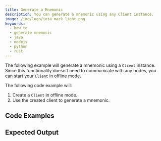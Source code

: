 ```yaml
---
title: Generate a Mnemonic
description: You can generate a mnemonic using any Client instance.
image: /img/logo/iota_mark_light.png
keywords:
  - how to
  - generate mnemonic
  - java
  - nodejs
  - python
  - rust
---
```



The following example will generate a mnemonic using a `Client` instance. Since this functionality doesn't need to
communicate with any nodes, you can start your `Client` in offline mode.

The following code example will:

1. Create a `Client` in offline mode.
2. Use the created client to generate a mnemonic.

## Code Examples

<Tabs groupId='language' queryString>
  <TabItem value='rust' label='Rust'>
    <RustCode />
  </TabItem>
  <TabItem value='typescript-node' label='Typescript (Node.js)'>
    <NodejsCode />
  </TabItem>
  <TabItem value='python' label='Python'>
    <PythonCode />
  </TabItem>
  <TabItem value='java' label='Java'>
    <JavaCode />
  </TabItem>
</Tabs>

## Expected Output

<Tabs groupId='language' queryString>
  <TabItem value='rust' label='Rust'>
    <RustOutput />
  </TabItem>
  <TabItem value='typescript-node' label='Typescript (Node.js)'>
    <NodejsOutput />
  </TabItem>
  <TabItem value='python' label='Python'>
    <PythonOutput />
  </TabItem>
  <TabItem value='java' label='Java'>
    <JavaOutput />
  </TabItem>
</Tabs>
